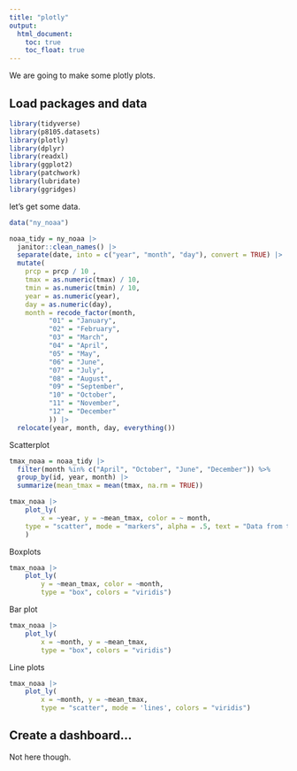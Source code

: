 ```yaml
---
title: "plotly"
output: 
  html_document:
    toc: true
    toc_float: true
---
```


We are going to make some plotly plots.

## Load packages and data

```r
library(tidyverse)
library(p8105.datasets)
library(plotly)
library(dplyr)
library(readxl)
library(ggplot2)
library(patchwork)
library(lubridate)
library(ggridges)
```

let's get some data.

```r
data("ny_noaa")

noaa_tidy = ny_noaa |>  
  janitor::clean_names() |>  
  separate(date, into = c("year", "month", "day"), convert = TRUE) |> 
  mutate(
    prcp = prcp / 10 ,
    tmax = as.numeric(tmax) / 10,
    tmin = as.numeric(tmin) / 10,
    year = as.numeric(year),
    day = as.numeric(day), 
    month = recode_factor(month,
          "01" = "January",
          "02" = "February",
          "03" = "March",
          "04" = "April",
          "05" = "May",
          "06" = "June",
          "07" = "July",
          "08" = "August",
          "09" = "September",
          "10" = "October",
          "11" = "November",
          "12" = "December"
          )) |>  
  relocate(year, month, day, everything())
```

Scatterplot

```r

tmax_noaa = noaa_tidy |>  
  filter(month %in% c("April", "October", "June", "December")) %>% 
  group_by(id, year, month) |>  
  summarize(mean_tmax = mean(tmax, na.rm = TRUE))

tmax_noaa |> 
    plot_ly(
        x = ~year, y = ~mean_tmax, color = ~ month,
    type = "scatter", mode = "markers", alpha = .5, text = "Data from the NOAA dataset"
    )

```

Boxplots

```r

tmax_noaa |>
    plot_ly(
        y = ~mean_tmax, color = ~month,
        type = "box", colors = "viridis")

```

Bar plot

```r

tmax_noaa |>
    plot_ly(
        x = ~month, y = ~mean_tmax,
        type = "box", colors = "viridis")
```


Line plots 

```r

tmax_noaa |>
    plot_ly(
        x = ~month, y = ~mean_tmax,
        type = "scatter", mode = 'lines', colors = "viridis")

```






## Create a dashboard...

Not here though.



